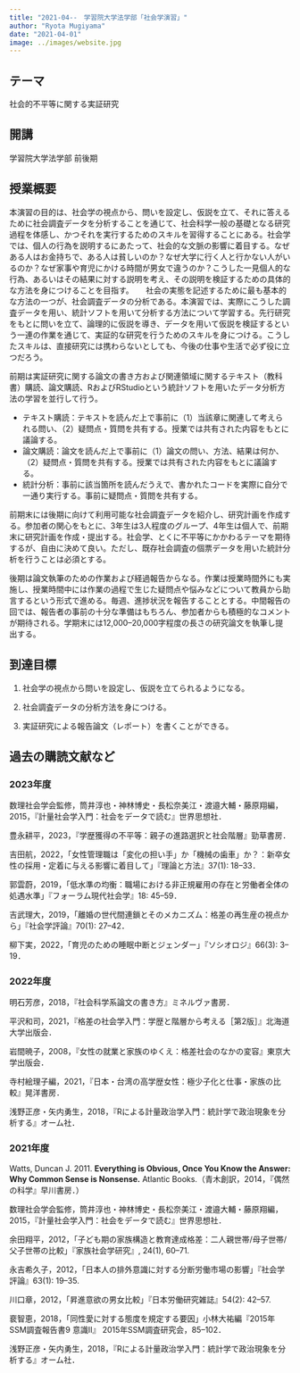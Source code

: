 ```yaml
---
title: "2021-04--　学習院大学法学部「社会学演習」"
author: "Ryota Mugiyama"
date: "2021-04-01"
image: ../images/website.jpg
---
```


## テーマ

社会的不平等に関する実証研究

## 開講

学習院大学法学部 前後期

## 授業概要

本演習の目的は、社会学の視点から、問いを設定し、仮説を立て、それに答えるために社会調査データを分析することを通じて、社会科学一般の基礎となる研究過程を体感し、かつそれを実行するためのスキルを習得することにある。社会学では、個人の行為を説明するにあたって、社会的な文脈の影響に着目する。なぜある人はお金持ちで、ある人は貧しいのか？なぜ大学に行く人と行かない人がいるのか？なぜ家事や育児にかける時間が男女で違うのか？こうした一見個人的な行為、あるいはその結果に対する説明を考え、その説明を検証するための具体的な方法を身につけることを目指す。
　
社会の実態を記述するために最も基本的な方法の一つが、社会調査データの分析である。本演習では、実際にこうした調査データを用い、統計ソフトを用いて分析する方法について学習する。先行研究をもとに問いを立て、論理的に仮説を導き、データを用いて仮説を検証するという一連の作業を通じて、実証的な研究を行うためのスキルを身につける。こうしたスキルは、直接研究には携わらないとしても、今後の仕事や生活で必ず役に立つだろう。

前期は実証研究に関する論文の書き方および関連領域に関するテキスト（教科書）購読、論文購読、RおよびRStudioという統計ソフトを用いたデータ分析方法の学習を並行して行う。

-	テキスト購読：テキストを読んだ上で事前に（1）当該章に関連して考えられる問い、（2）疑問点・質問を共有する。授業では共有された内容をもとに議論する。
-	論文購読：論文を読んだ上で事前に（1）論文の問い、方法、結果は何か、（2）疑問点・質問を共有する。授業では共有された内容をもとに議論する。
-	統計分析：事前に該当箇所を読んだうえで、書かれたコードを実際に自分で一通り実行する。事前に疑問点・質問を共有する。

前期末には後期に向けて利用可能な社会調査データを紹介し、研究計画を作成する。参加者の関心をもとに、3年生は3人程度のグループ、4年生は個人で、前期末に研究計画を作成・提出する。社会学、とくに不平等にかかわるテーマを期待するが、自由に決めて良い。ただし、既存社会調査の個票データを用いた統計分析を行うことは必須とする。

後期は論文執筆のための作業および経過報告からなる。作業は授業時間外にも実施し、授業時間中には作業の過程で生じた疑問点や悩みなどについて教員から助言するという形式で進める。毎週、進捗状況を報告することとする。中間報告の回では、報告者の事前の十分な準備はもちろん、参加者からも積極的なコメントが期待される。学期末には12,000–20,000字程度の長さの研究論文を執筆し提出する。

## 到達目標

1.  社会学の視点から問いを設定し、仮説を立てられるようになる。

2.  社会調査データの分析方法を身につける。

3.  実証研究による報告論文（レポート）を書くことができる。


## 過去の購読文献など

### 2023年度

数理社会学会監修，筒井淳也・神林博史・長松奈美江・渡邉大輔・藤原翔編，2015，『計量社会学入門：社会をデータで読む』世界思想社．

豊永耕平，2023，『学歴獲得の不平等：親子の進路選択と社会階層』勁草書房．

吉田航，2022，「女性管理職は「変化の担い手」か「機械の歯車」か？：新卒女性の採用・定着に与える影響に着目して」『理論と方法』37(1): 18--33．

郭雲蔚，2019，「低水準の均衡：職場における非正規雇用の存在と労働者全体の処遇水準」『フォーラム現代社会学』18: 45--59．

吉武理大，2019，「離婚の世代間連鎖とそのメカニズム：格差の再生産の視点から」『社会学評論』70(1): 27–42．

柳下実，2022，「育児のための睡眠中断とジェンダー」『ソシオロジ』66(3): 3--19．

### 2022年度

明石芳彦，2018，『社会科学系論文の書き方』ミネルヴァ書房．

平沢和司，2021，『格差の社会学入門：学歴と階層から考える［第2版］』北海道大学出版会．

岩間暁子，2008，『女性の就業と家族のゆくえ：格差社会のなかの変容』東京大学出版会．

寺村絵理子編，2021，『日本・台湾の高学歴女性：極少子化と仕事・家族の比較』晃洋書房．

浅野正彦・矢内勇生，2018，『Rによる計量政治学入門：統計学で政治現象を分析する』オーム社． 

### 2021年度

Watts, Duncan J. 2011. **Everything is Obvious, Once You Know the Answer: Why Common Sense is Nonsense.** Atlantic Books.（青木創訳，2014，『偶然の科学』早川書房．）

数理社会学会監修，筒井淳也・神林博史・長松奈美江・渡邉大輔・藤原翔編，2015，『計量社会学入門：社会をデータで読む』世界思想社．

余田翔平，2012，「子ども期の家族構造と教育達成格差：二人親世帯/母子世帯/父子世帯の比較」『家族社会学研究』, 24(1), 60--71.

永吉希久子，2012，「日本人の排外意識に対する分断労働市場の影響」『社会学評論』63(1): 19--35.

川口章，2012，「昇進意欲の男女比較」『日本労働研究雑誌』54(2): 42--57.

裵智恵，2018，「同性愛に対する態度を規定する要因」小林大祐編『2015年SSM調査報告書9 意識II』 2015年SSM調査研究会，85--102．

浅野正彦・矢内勇生，2018，『Rによる計量政治学入門：統計学で政治現象を分析する』オーム社．
